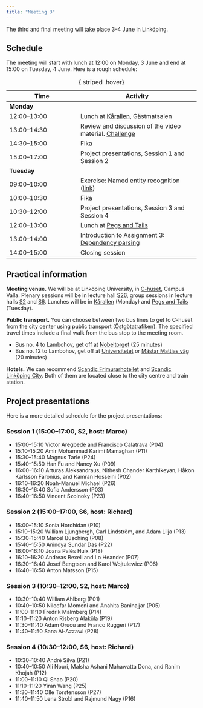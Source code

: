 ```yaml
---
title: "Meeting 3"
---
```


The third and final meeting will take place 3–4 June in Linköping.

## Schedule

The meeting will start with lunch at 12:00 on Monday, 3 June and end at 15:00 on Tuesday, 4 June. Here is a rough schedule:

| Time | Activity |
|------|----------|
| **Monday** | |
| 12:00–13:00 | Lunch at [Kårallen](https://www.compass-group.se/restauranger-och-menyer/ovriga-restauranger/karallen/), Gästmatsalen |
| 13:00–14:30 | Review and discussion of the video material. [Challenge](https://github.com/liu-nlp/dl4nlp/tree/main/website/modules/module3/challenge) |
| 14:30–15:00 | Fika |
| 15:00–17:00 | Project presentations, Session 1 and Session 2 |
| **Tuesday** | |
| 09:00–10:00 | Exercise: Named entity recognition ([link](https://drive.google.com/file/d/1U___PyxWOzRuDxnTDoeYoY2fCk-PD7P0/view?usp=sharing)) |
| 10:00–10:30 | Fika |
| 10:30–12:00 | Project presentations, Session 3 and Session 4 |
| 12:00–13:00 | Lunch at [Pegs and Tails](https://www.pegsandtails.se) |
| 13:00–14:00 | Introduction to Assignment 3: [Dependency parsing](https://github.com/liu-nlp/dl4nlp/tree/main/website/assignments/assignment3) |
| 14:00–15:00 | Closing session |

: {.striped .hover}

## Practical information

**Meeting venue.** We will be at Linköping University, in [C-huset](https://link.mazemap.com/bhnLVFzU), Campus Valla. Plenary sessions will be in lecture hall [S26](https://link.mazemap.com/5Na48t8n), group sessions in lecture halls [S2](https://link.mazemap.com/9zmNYSFY) and [S6](https://link.mazemap.com/5AR9lZNE). Lunches will be in [Kårallen](https://www.compass-group.se/restauranger-och-menyer/ovriga-restauranger/karallen/) (Monday) and [Pegs and Tails](https://www.pegsandtails.se) (Tuesday).

**Public transport.** You can choose between two bus lines to get to C-huset from the city center using public transport ([Östgötatrafiken](https://www.ostgotatrafiken.se/)). The specified travel times include a final walk from the bus stop to the meeting room.

* Bus no. 4 to Lambohov, get off at [Nobeltorget](https://www.ostgotatrafiken.se/hallplats/nobeltorget) (25 minutes)
* Bus no. 12 to Lambohov, get off at [Universitetet](https://www.ostgotatrafiken.se/hallplats/universitetet-linkoping) or [Mästar Mattias väg](https://www.ostgotatrafiken.se/hallplats/master-mattias-vag) (20 minutes)

**Hotels.** We can recommend [Scandic Frimurarhotellet](https://www.scandichotels.se/hotell/sverige/linkoping/scandic-frimurarehotellet) and [Scandic Linköping City](https://www.scandichotels.se/hotell/sverige/linkoping/scandic-linkoping-city). Both of them are located close to the city centre and train station.

## Project presentations

Here is a more detailed schedule for the project presentations:

### Session 1 (15:00–17:00, S2, host: Marco)

* 15:00–15:10 Victor Aregbede and Francisco Calatrava (P04)
* 15:10–15:20 Amir Mohammad Karimi Mamaghan (P11)
* 15:30–15:40 Magnus Tarle (P24)
* 15:40–15:50 Han Fu and Nancy Xu (P09)
* 16:00–16:10 Arturas Aleksandraus, Nithesh Chander Karthikeyan, Håkon Karlsson Faronius, and Kamran Hosseini (P02)
* 16:10–16:20 Noah-Manuel Michael (P26)
* 16:30–16:40 Sofia Andersson (P03)
* 16:40–16:50 Vincent Szolnoky (P23)

### Session 2 (15:00–17:00, S6, host: Richard)

* 15:00–15:10 Sonia Horchidan (P10)
* 15:10–15:20 William Ljungbergh, Carl Lindström, and Adam Lilja (P13)
* 15:30–15:40 Marcel Büsching (P08)
* 15:40–15:50 Anindya Sundar Das (P22)
* 16:00–16:10 Joana Palés Huix (P18)
* 16:10–16:20 Andreas Bexell and Lo Heander (P07)
* 16:30–16:40 Josef Bengtson and Karol Wojtulewicz (P06)
* 16:40–16:50 Anton Matsson (P15)

### Session 3 (10:30–12:00, S2, host: Marco)

* 10:30–10:40 William Ahlberg (P01)
* 10:40–10:50 Niloofar Momeni and Anahita Baninajjar (P05)
* 11:00–11:10 Fredrik Malmberg (P14)
* 11:10–11:20 Anton Risberg Alaküla (P19)
* 11:30–11:40 Adam Orucu and Franco Ruggeri (P17)
* 11:40–11:50 Sana Al-Azzawi (P28)

### Session 4 (10:30–12:00, S6, host: Richard)

* 10:30–10:40 André Silva (P21)
* 10:40–10:50 Ali Nouri, Malsha Ashani Mahawatta Dona, and Ranim Khojah (P12)
* 11:00–11:10 Qi Shao (P20)
* 11:10–11:20 Yiran Wang (P25)
* 11:30–11:40 Olle Torstensson (P27)
* 11:40–11:50 Lena Strobl and Rajmund Nagy (P16)

